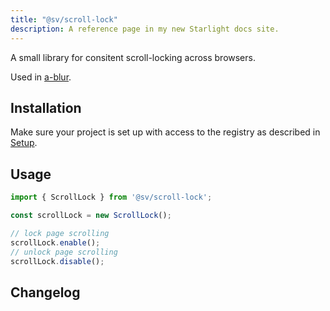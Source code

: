 ```yaml
---
title: "@sv/scroll-lock"
description: A reference page in my new Starlight docs site.
---
```



A small library for consitent scroll-locking across browsers.

Used in [a-blur](/atrium/elements/a-blur/).

## Installation

Make sure your project is set up with access to the registry as described in [Setup](/atrium/setup).

<Command
  pnpm="pnpm add @sv/scroll-lock"
  npm="npm i @sv/scroll-lock"
  bun="bun add @sv/scroll-lock"
/>

## Usage

```ts
import { ScrollLock } from '@sv/scroll-lock';

const scrollLock = new ScrollLock();

// lock page scrolling
scrollLock.enable();
// unlock page scrolling
scrollLock.disable();
```

## Changelog

<Changelog package="components" />
